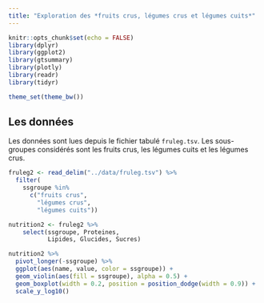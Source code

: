 ```yaml
---
title: "Exploration des *fruits crus, légumes crus et légumes cuits*"
---
```


```r
knitr::opts_chunk$set(echo = FALSE)
library(dplyr)
library(ggplot2)
library(gtsummary)
library(plotly)
library(readr)
library(tidyr)

theme_set(theme_bw())
```


## Les données

Les données sont lues depuis le fichier tabulé `fruleg.tsv`. Les sous-groupes considérés sont les fruits crus, les légumes cuits et les légumes crus.

```r
fruleg2 <- read_delim("../data/fruleg.tsv") %>%
  filter(
    ssgroupe %in% 
      c("fruits crus",
        "légumes crus",
        "légumes cuits"))

nutrition2 <- fruleg2 %>%
    select(ssgroupe, Proteines, 
           Lipides, Glucides, Sucres)
```


```r
nutrition2 %>%
  pivot_longer(-ssgroupe) %>%
  ggplot(aes(name, value, color = ssgroupe)) + 
  geom_violin(aes(fill = ssgroupe), alpha = 0.5) +
  geom_boxplot(width = 0.2, position = position_dodge(width = 0.9)) +
  scale_y_log10()
```


